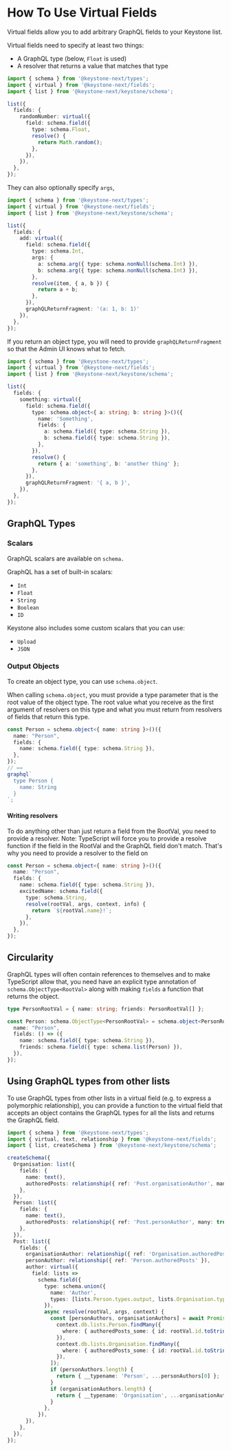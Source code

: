 
# How To Use Virtual Fields

Virtual fields allow you to add arbitrary GraphQL fields to your Keystone list.

Virtual fields need to specify at least two things:

- A GraphQL type (below, `Float` is used)
- A resolver that returns a value that matches that type

```ts
import { schema } from '@keystone-next/types';
import { virtual } from '@keystone-next/fields';
import { list } from '@keystone-next/keystone/schema';

list({
  fields: {
    randomNumber: virtual({
      field: schema.field({
        type: schema.Float,
        resolve() {
          return Math.random();
        },
      }),
    }),
  },
});
```

They can also optionally specify `args`,

```ts
import { schema } from '@keystone-next/types';
import { virtual } from '@keystone-next/fields';
import { list } from '@keystone-next/keystone/schema';

list({
  fields: {
    add: virtual({
      field: schema.field({
        type: schema.Int,
        args: {
          a: schema.arg({ type: schema.nonNull(schema.Int) }),
          b: schema.arg({ type: schema.nonNull(schema.Int) }),
        },
        resolve(item, { a, b }) {
          return a + b;
        },
      }),
      graphQLReturnFragment: '(a: 1, b: 1)'
    }),
  },
});
```

If you return an object type, you will need to provide `graphQLReturnFragment` so that the Admin UI knows what to fetch.

```ts
import { schema } from '@keystone-next/types';
import { virtual } from '@keystone-next/fields';
import { list } from '@keystone-next/keystone/schema';

list({
  fields: {
    something: virtual({
      field: schema.field({
        type: schema.object<{ a: string; b: string }>()({
          name: 'Something',
          fields: {
            a: schema.field({ type: schema.String }),
            b: schema.field({ type: schema.String }),
          },
        }),
        resolve() {
          return { a: 'something', b: 'another thing' };
        },
      }),
      graphQLReturnFragment: '{ a, b }',
    }),
  },
});
```

## GraphQL Types

### Scalars

GraphQL scalars are available on `schema.`

GraphQL has a set of built-in scalars:

- `Int`
- `Float`
- `String`
- `Boolean`
- `ID`

Keystone also includes some custom scalars that you can use:

- `Upload`
- `JSON`

### Output Objects

To create an object type, you can use `schema.object`.

When calling `schema.object`, you must provide a type parameter that is the root value of the object type.
The root value what you receive as the first argument of resolvers on this type and what you must return from resolvers of fields that return this type.

```ts
const Person = schema.object<{ name: string }>()({
  name: "Person",
  fields: {
    name: schema.field({ type: schema.String }),
  },
});
// ==
graphql`
  type Person {
    name: String
  }
`;
```

#### Writing resolvers

To do anything other than just return a field from the RootVal, you need to provide a resolver.
Note: TypeScript will force you to provide a resolve function if the field in the RootVal and the GraphQL field don't match. That's why you need to provide a resolver to the field on

```ts
const Person = schema.object<{ name: string }>()({
  name: "Person",
  fields: {
    name: schema.field({ type: schema.String }),
    excitedName: schema.field({
      type: schema.String,
      resolve(rootVal, args, context, info) {
        return `${rootVal.name}!`;
      },
    }),
  },
});
```

## Circularity

GraphQL types will often contain references to themselves and to make
TypeScript allow that, you need have an explicit type annotation of
`schema.ObjectType<RootVal>` along with making `fields` a function that
returns the object.

```ts
type PersonRootVal = { name: string; friends: PersonRootVal[] };

const Person: schema.ObjectType<PersonRootVal> = schema.object<PersonRootVal>()({
  name: "Person",
  fields: () => ({
    name: schema.field({ type: schema.String }),
    friends: schema.field({ type: schema.list(Person) }),
  }),
});
```

## Using GraphQL types from other lists

To use GraphQL types from other lists in a virtual field (e.g. to express a polymorphic relationship), you can provide a function to the virtual field that accepts an object contains the GraphQL types for all the lists and returns the GraphQL field.

```ts
import { schema } from '@keystone-next/types';
import { virtual, text, relationship } from '@keystone-next/fields';
import { list, createSchema } from '@keystone-next/keystone/schema';

createSchema({
  Organisation: list({
    fields: {
      name: text(),
      authoredPosts: relationship({ ref: 'Post.organisationAuthor', many: true }),
    },
  }),
  Person: list({
    fields: {
      name: text(),
      authoredPosts: relationship({ ref: 'Post.personAuthor', many: true }),
    },
  }),
  Post: list({
    fields: {
      organisationAuthor: relationship({ ref: 'Organisation.authoredPosts' }),
      personAuthor: relationship({ ref: 'Person.authoredPosts' }),
      author: virtual({
        field: lists =>
          schema.field({
            type: schema.union({
              name: 'Author',
              types: [lists.Person.types.output, lists.Organisation.types.output],
            }),
            async resolve(rootVal, args, context) {
              const [personAuthors, organisationAuthors] = await Promise.all([
                context.db.lists.Person.findMany({
                  where: { authoredPosts_some: { id: rootVal.id.toString() } },
                }),
                context.db.lists.Organisation.findMany({
                  where: { authoredPosts_some: { id: rootVal.id.toString() } },
                }),
              ]);
              if (personAuthors.length) {
                return { __typename: 'Person', ...personAuthors[0] };
              }
              if (organisationAuthors.length) {
                return { __typename: 'Organisation', ...organisationAuthors[0] };
              }
            },
          }),
      }),
    },
  }),
});
```

